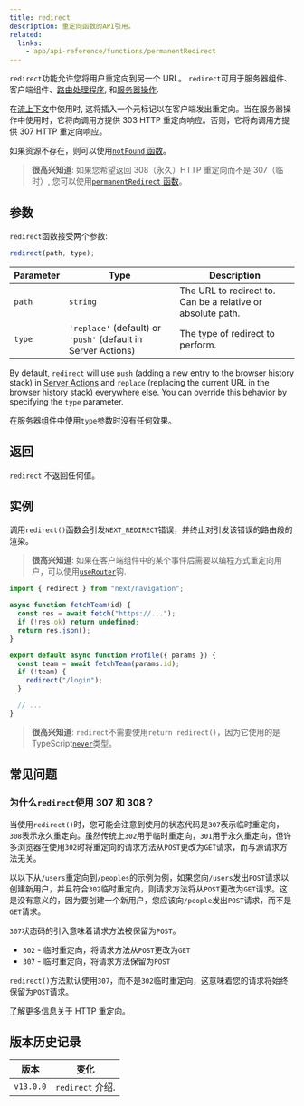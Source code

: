 ```yaml
---
title: redirect
description: 重定向函数的API引用。
related:
  links:
    - app/api-reference/functions/permanentRedirect
---
```


`redirect`功能允许您将用户重定向到另一个 URL。 `redirect`可用于服务器组件、客户端组件、[路由处理程序](/docs/app/building-your-application/routing/route-handlers), 和[服务器操作](/docs/app/building-your-application/data-fetching/server-actions-and-mutations).

在[流上下文](/docs/app/building-your-application/routing/loading-ui-and-streaming#what-is-streaming)中使用时, 这将插入一个元标记以在客户端发出重定向。当在服务器操作中使用时，它将向调用方提供 303 HTTP 重定向响应。否则，它将向调用方提供 307 HTTP 重定向响应。

如果资源不存在，则可以使用[`notFound` 函数](/docs/app/api-reference/functions/not-found)。

> **很高兴知道**: 如果您希望返回 308（永久）HTTP 重定向而不是 307（临时）, 您可以使用[`permanentRedirect` 函数](/docs/app/api-reference/functions/permanentRedirect)。

## 参数

`redirect`函数接受两个参数:

```js
redirect(path, type);
```

| Parameter | Type                                                          | Description                                                 |
| --------- | ------------------------------------------------------------- | ----------------------------------------------------------- |
| `path`    | `string`                                                      | The URL to redirect to. Can be a relative or absolute path. |
| `type`    | `'replace'` (default) or `'push'` (default in Server Actions) | The type of redirect to perform.                            |

By default, `redirect` will use `push` (adding a new entry to the browser history stack) in [Server Actions](/docs/app/building-your-application/data-fetching/server-actions-and-mutations) and `replace` (replacing the current URL in the browser history stack) everywhere else. You can override this behavior by specifying the `type` parameter.

在服务器组件中使用`type`参数时没有任何效果。

## 返回

`redirect` 不返回任何值。

## 实例

调用`redirect()`函数会引发`NEXT_REDIRECT`错误，并终止对引发该错误的路由段的渲染。

> **很高兴知道**: 如果在客户端组件中的某个事件后需要以编程方式重定向用户，可以使用[`useRouter`](/docs/app/api-reference/functions/use-router)钩.

```jsx filename="app/team/[id]/page.js"
import { redirect } from "next/navigation";

async function fetchTeam(id) {
  const res = await fetch("https://...");
  if (!res.ok) return undefined;
  return res.json();
}

export default async function Profile({ params }) {
  const team = await fetchTeam(params.id);
  if (!team) {
    redirect("/login");
  }

  // ...
}
```

> **很高兴知道**: `redirect`不需要使用`return redirect()`，因为它使用的是 TypeScript[`never`](https://www.typescriptlang.org/docs/handbook/2/functions.html#never)类型。

## 常见问题

### 为什么`redirect`使用 307 和 308？

当使用`redirect()`时，您可能会注意到使用的状态代码是`307`表示临时重定向，`308`表示永久重定向。虽然传统上`302`用于临时重定向，`301`用于永久重定向，但许多浏览器在使用`302`时将重定向的请求方法从`POST`更改为`GET`请求，而与源请求方法无关。

以以下从`/users`重定向到`/peoples`的示例为例，如果您向`/users`发出`POST`请求以创建新用户，并且符合`302`临时重定向，则请求方法将从`POST`更改为`GET`请求。这是没有意义的，因为要创建一个新用户，您应该向`/people`发出`POST`请求，而不是`GET`请求。

`307`状态码的引入意味着请求方法被保留为`POST`。

- `302` - 临时重定向，将请求方法从`POST`更改为`GET`
- `307` - 临时重定向，将请求方法保留为`POST`

`redirect()`方法默认使用`307`，而不是`302`临时重定向，这意味着您的请求将始终保留为`POST`请求。

[了解更多信息](https://developer.mozilla.org/docs/Web/HTTP/Redirections)关于 HTTP 重定向。

## 版本历史记录

| 版本      | 变化             |
| --------- | ---------------- |
| `v13.0.0` | `redirect` 介绍. |
